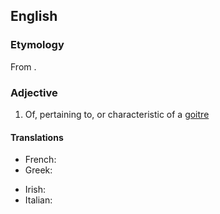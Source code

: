 ==English==

===Etymology===
From {{affix|en|goitre|-ous}}.

===Adjective===
{{en-adj}}

# Of, pertaining to, or characteristic of a [[goitre]]

====Translations====
{{trans-top|of, pertaining to, or characteristic of a goitre}}
* French: {{t+|fr|goitreux}}
* Greek: {{t+|el|βρογχοκηλικός}}
{{trans-mid}}
* Irish: {{t|ga|aingliseach}}
* Italian: {{t|it|gozzuto}}
{{trans-bottom}}